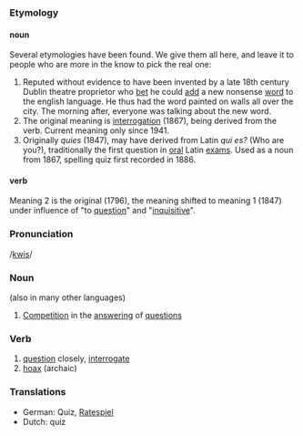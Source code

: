 ===Etymology===
====noun====
Several etymologies have been found. We give them all here, and leave it to people who are more in the know to pick the real one:
#Reputed without evidence to have been invented by a late 18th century Dublin theatre proprietor who [[bet]] he could [[add]] a new nonsense [[word]] to the english language. He thus had the word painted on walls all over the city. The morning after, everyone was talking about the new word.
#The original meaning is [[interrogation]] (1867), being derived from the verb. Current meaning only since 1941.
#Originally ''quies'' (1847), may have derived from Latin ''qui es?'' (Who are you?), traditionally the first question in [[oral]] Latin [[exam]]s. Used as a noun from 1867, spelling quiz first recorded in 1886.
====verb====
Meaning 2 is the original (1796), the meaning shifted to meaning 1 (1847) under influence of "to [[question]]" and "[[inquisitive]]".
===Pronunciation=== 
/[[Pronunciation guide|kwis]]/
===Noun===
(also in many other languages)
# [[Competition]] in the [[answer]]ing of [[question]]s
===Verb===
# [[question]] closely, [[interrogate]]
# [[hoax]] (archaic)
===Translations===
*German: Quiz, [[Ratespiel]]
*Dutch: quiz